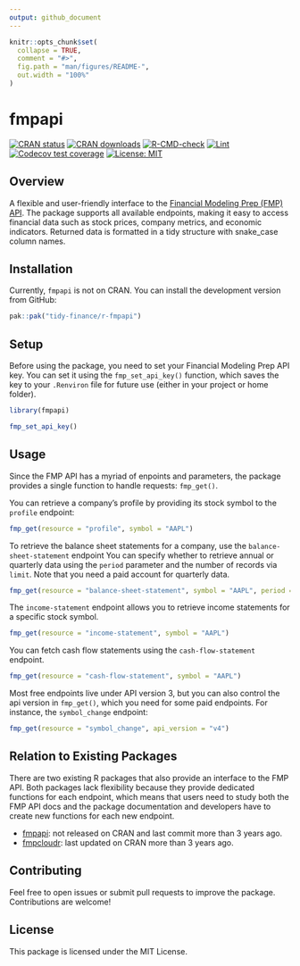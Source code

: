 ```yaml
---
output: github_document
---
```


<!-- README.md is generated from README.Rmd. Please edit that file -->

```r
knitr::opts_chunk$set(
  collapse = TRUE,
  comment = "#>",
  fig.path = "man/figures/README-",
  out.width = "100%"
)
```

# fmpapi

<!-- badges: start -->
[![CRAN status](https://www.r-pkg.org/badges/version/fmpapi)](https://cran.r-project.org/package=fmpapi)
[![CRAN downloads](https://cranlogs.r-pkg.org/badges/fmpapi)](https://cran.r-project.org/package=fmpapi)
[![R-CMD-check](https://github.com/tidy-finance/r-fmpapi/actions/workflows/R-CMD-check.yaml/badge.svg)](https://github.com/tidy-finance/r-fmpapi/actions/workflows/R-CMD-check.yaml)
[![Lint](https://github.com/tidy-finance/r-fmpapi/actions/workflows/lint.yaml/badge.svg)](https://github.com/tidy-finance/r-fmpapi/actions/workflows/lint.yaml)
[![Codecov test coverage](https://codecov.io/gh/tidy-finance/r-fmpapi/graph/badge.svg)](https://app.codecov.io/gh/tidy-finance/r-fmpapi)
[![License: MIT](https://img.shields.io/badge/License-MIT-yellow.svg)](https://opensource.org/licenses/MIT)

<!-- badges: end -->

## Overview

A flexible and user-friendly interface to the [Financial Modeling Prep (FMP) API](https://site.financialmodelingprep.com/developer/docs). The package supports all available endpoints, making it easy to access financial data such as stock prices, company metrics, and economic indicators. Returned data is formatted in a tidy structure with snake_case column names.

## Installation

Currently, `fmpapi` is not on CRAN. You can install the development version from GitHub:

```r
pak::pak("tidy-finance/r-fmpapi")
```

## Setup

Before using the package, you need to set your Financial Modeling Prep API key. You can set it using the `fmp_set_api_key()` function, which saves the key to your `.Renviron` file for future use (either in your project or home folder).

```r
library(fmpapi)

fmp_set_api_key()
```

## Usage

Since the FMP API has a myriad of enpoints and parameters, the package provides a single function to handle requests: `fmp_get()`.

You can retrieve a company’s profile by providing its stock symbol to the `profile` endpoint:

```r
fmp_get(resource = "profile", symbol = "AAPL")
```

To retrieve the balance sheet statements for a company, use the `balance-sheet-statement` endpoint You can specify whether to retrieve annual or quarterly data using the `period` parameter and the number of records via `limit`. Note that you need a paid account for quarterly data. 

```r
fmp_get(resource = "balance-sheet-statement", symbol = "AAPL", period = "annual", limit = 5)
```

The `income-statement` endpoint allows you to retrieve income statements for a specific stock symbol. 

```r
fmp_get(resource = "income-statement", symbol = "AAPL")
```

You can fetch cash flow statements using the `cash-flow-statement` endpoint.

```r
fmp_get(resource = "cash-flow-statement", symbol = "AAPL")
```

Most free endpoints live under API version 3, but you can also control the api version in `fmp_get()`, which you need for some paid endpoints. For instance, the `symbol_change` endpoint:

```r
fmp_get(resource = "symbol_change", api_version = "v4")
```

## Relation to Existing Packages

There are two existing R packages that also provide an interface to the FMP API. Both packages lack flexibility because they provide dedicated functions for each endpoint, which means that users need to study both the FMP API docs and the package documentation and developers have to create new functions for each new endpoint. 

- [fmpapi](https://github.com/jpiburn/fmpapi): not released on CRAN and last commit more than 3 years ago. 
- [fmpcloudr](https://cran.r-project.org/web/packages/fmpcloudr/index.html): last updated on CRAN more than 3 years ago.

## Contributing

Feel free to open issues or submit pull requests to improve the package. Contributions are welcome!

## License

This package is licensed under the MIT License.
